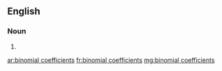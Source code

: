 ==English==

===Noun===
{{head|en}}

# {{plural of|binomial coefficient}}

[[ar:binomial coefficients]]
[[fr:binomial coefficients]]
[[mg:binomial coefficients]]